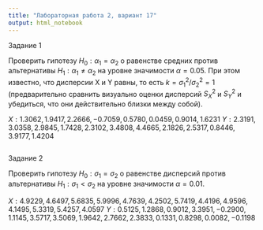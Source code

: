 ```yaml
---
title: "Лабораторная работа 2, вариант 17"
output: html_notebook
---
```


Задание 1

Проверить гипотезу $H_0 : \alpha_1 = \alpha_2$ о равенстве средних против
альтернативы $H_1 : \alpha_1 \neq \alpha_2$ на уровне значимости $\alpha = 0.05$. При этом известно, что дисперсии X и Y равны, то есть $k = \sigma_1^2/\sigma_2^2 = 1$ (предварительно сравнить визуально оценки дисперсий $S_X^2$ и $S_Y^2$ и убедиться, что они действительно близки между собой).


$X : 1.3062, 1.9417, 2.2666, -0.7059, 0.5780, 0.0459, 0.9014, 1.6231$
$Y : 2.3191, 3.0358, 2.9845, 1.7428, 2.3102, 3.4808, 4.4665, 2.1826, 2.5317, 0.8446, 3.9177, 1.4204$


```r


```

Задание 2

Проверить гипотезу $H_0 : \sigma_1 = \sigma_2$ о равенстве дисперсий против
альтернативы $H_1 : \sigma_1 < \sigma_2$ на уровне значимости $\alpha  = 0.01$.


$X : 4.9229, 4.6497, 5.6835, 5.9996, 4.7639, 4.2502, 5.7419, 4.4196, 4.9596, 4.1495, 5.3319, 5.4257, 4.0597$
$Y : 0.5125, 1.2868, 0.9012, 3.3951, -0.2900, 1.1145, 3.5717, 3.5069, 1.9642, 2.7662, 2.3833, 0.1331, 0.8298, 0.0082, -0.1198$

```r


```
